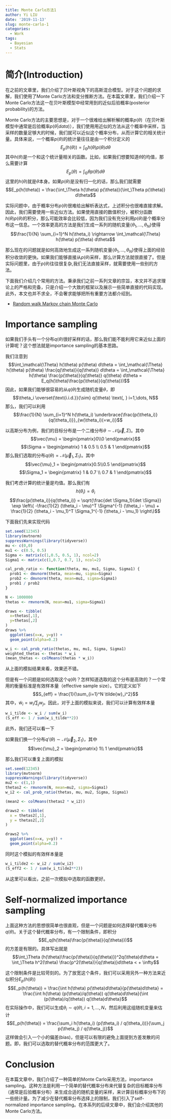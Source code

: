 ```yaml
---
title: Monte Carlo方法1
author: Yi LIU
date: '2019-11-13'
slug: monte-carlo-1
categories:
  - Work
tags:
  - Bayesian
  - Stats
---
```



# 简介(Introduction)

在之前的文章里，我们介绍了贝叶斯视角下的高斯混合模型。对于这个问题的求解，我们使用了Monte Carlo方法和变分推断方法。在本篇文章里，我们介绍一下Monte Carlo方法这一在贝叶斯模型中经常用到的近似后验概率(posterior probability)的方法。

Monte Carlo方法的主要思想是，对于一个很难给出解析解的概率$p(\theta)$（在贝叶斯模型中通常是后验概率$p(\theta|data)$），我们使用用近似的方法从这个概率中采样，当采样的数量足够大的时候，我们就可以近似这个概率分布，从而计算它的相关统计量。具体来说，一个概率$p(\theta)$的统计量往往是由一个积分定义的
$$E_p(h(\theta)) = \int_\mathcal{\Theta} h(\theta) p(\theta) d\theta$$
其中$h(\theta)$是一个和这个统计量相关的函数。比如，如果我们想要知道$\theta$的均值，那么需要计算
$$E_p(\theta) = \int_\mathcal{\Theta} \theta p(\theta) d\theta$$
这里的$h(\theta)$就是$\theta$本身。如果$p(\theta)$是没有归一化的话，那么我们就需要
$$E_p(h(\theta)) = \frac{\int_\Theta h(\theta) p(\theta)}{\int_\Theta p(\theta)} d\theta$$

实际问题中，由于概率分布$p(\theta)$很难给出解析表达式，上述积分也很难直接求解。因此，我们需要使用一些近似方法。如果使用直接的数值积分，被积分函数$h(\theta) p(\theta)$的积分，那么可能效率会比较低，因为我们没有充分利用$p(\theta)$是个概率分布这一信息。一个效率更高的方法是我们生成一系列的随机变量$\{\theta_1, \dots, \theta_N\}$使得
$$\frac{1}{N} \sum_{i=1}^N h(\theta_i) \rightarrow \int_\mathcal{\Theta} h(\theta) p(\theta) d\theta$$


那么现在的问题就是如何高效地生成这一系列随机变量$\{\theta_1, \dots, \theta_N\}$使得上面的经验积分收敛的更快。如果我们能够直接从$p(\theta)$采样，那么计算方法就很直接了。但是实际问题里，由于$p(\theta)$往往很复杂,我们无法直接采样，就需要使用一些别的方法。

下面我们介绍几个常用的方法。秉承我们之前一系列文章的宗旨，本文并不追求理论上的严格和完备，只是介绍一个大致的框架以及展示一些简单直接的代码实现。此外，本文也并不求全，不会奢求能够把所有重要方法都介绍到。

* [Random walk Markov chain Monte Carlo](/blog/monte-carlo-2)


# Importance sampling
如果我们手头有一个分布$q(\theta)$很好采样的话，那么我们能不能利用它来近似上面的计算呢？这个想法就是importance sampling的基本思路。

我们注意到
$$\int_\mathcal{\Theta} h(\theta) p(\theta) d\theta = \int_\mathcal{\Theta} h(\theta) p(\theta) \frac{q(\theta)}{q(\theta)} d\theta = \int_\mathcal{\Theta} h(\theta)  \frac{p(\theta)}{q(\theta)} q(\theta) d\theta = E_q(h(\theta)\frac{p(\theta)}{q(\theta)})$$
因此，如果我们能够很容易的从$q(\theta)$生成随机变量$\theta$，即
$$\theta_i \overset{\text{i.i.d.}}{\sim} q(\theta) \text{, } i=1,\dots, N$$
那么，我们可以利用
$$\frac{1}{N} \sum_{i=1}^N h(\theta_i) \underbrace{\frac{p(\theta_i)}{q(\theta_i)}}_{w(\theta_i)(=w_i)}$$

以高斯分布为例，我们的目标分布是一个二维分布$\theta \sim \mathcal{N} (\vec{\mu}, \Sigma)$。其中
$$\vec{\mu} = \begin{pmatrix}0\\0 \end{pmatrix}$$
$$\Sigma = \begin{pmatrix} 1 & 0.5 \\ 0.5 & 1 \end{pmatrix}$$
那么我们选取的分布$q(\theta) = \mathcal{N}(\vec{\mu}_1, \Sigma_1)$。其中
$$\vec{\mu}_1 = \begin{pmatrix}0.5\\0.5 \end{pmatrix}$$
$$\Sigma_1 = \begin{pmatrix} 1 & 0.7 \\ 0.7 & 1 \end{pmatrix}$$

我们考虑计算的统计量是均值。那么我们有
$$h(\theta_i) = \theta_i$$
$$\frac{p(\theta_i)}{q(\theta_i)} = \sqrt{\frac{det \Sigma_1}{det \Sigma}} \exp \left\{ -\frac{1}{2} (\theta_i - \mu)^T \Sigma^{-1} (\theta_i - \mu) + \frac{1}{2} (\theta_i - \mu_1)^T \Sigma_1^{-1} (\theta_i - \mu_1) \right\}$$

下面我们先来实现代码
```r
set.seed(12345)
library(mvtnorm)
suppressWarnings(library(tidyverse))
mu <- c(0,0)
mu1 <- c(0.5, 0.5)
Sigma <- matrix(c(1,0.5, 0.5, 1), ncol=2)
Sigma1 <- matrix(c(1,0.7, 0.7, 1), ncol=2)

cal_prob_ratio <- function(theta, mu, mu1, Sigma, Sigma1) {
  prob1 <- dmvnorm(theta, mean=mu, sigma=Sigma)
  prob2 <- dmvnorm(theta, mean=mu1, sigma=Sigma1)
  prob1 / prob2
}

N <- 1000000
thetas <- rmvnorm(N, mean=mu1, sigma=Sigma1)

draws <- tibble(
  x=thetas[,1],
  y=thetas[,2]
)
draws %>% 
  ggplot(aes(x=x, y=y)) +
  geom_point(alpha=0.2)

w_i <- cal_prob_ratio(thetas, mu, mu1, Sigma, Sigma1)
weighted_thetas <- thetas * w_i
(mean_thetas <- colMeans(thetas * w_i))
```
从上面的模拟结果来看，效果还不错。

但是有一个问题是如何选取这个$q(\theta)$？怎样知道选取的这个分布是高效的？一个常用的衡量标准是有效样本量（effective sample size）。它的定义如下
$$S_{eff} = \frac{1}{\sum_{i=1}^N \tilde{w}_i^2}$$
其中，$\tilde{w}_i = w_i / \sum_j w_j$。因此，对于上面的模拟来说，我们可以计算有效样本量
```r
w_i_tilde <- w_i / sum(w_i)
(S_eff <- 1 / sum(w_i_tilde**2))
```
此外，我们还可以看一下

如果我们换一个分布$q'(\theta) \sim \mathcal{N}(\vec{\mu}_2, \Sigma_1)$，其中
$$\vec{\mu}_2 = \begin{pmatrix} 1\\ 1 \end{pmatrix}$$

那么我们可以重复上面的模拟
```r
set.seed(12345)
library(mvtnorm)
suppressWarnings(library(tidyverse))
mu2 <- c(1,1)
thetas2 <- rmvnorm(N, mean=mu2, sigma=Sigma1)
w_i2 <- cal_prob_ratio(thetas, mu, mu2, Sigma, Sigma1)

(mean2 <- colMeans(thetas2 * w_i2))

draws2 <- tibble(
  x = thetas2[,1],
  y = thetas2[,2]
)

draws2 %>% 
  ggplot(aes(x=x, y=y)) +
  geom_point(alpha=0.2)
```
同时这个模拟的有效样本量是
```r
w_i_tilde2 <- w_i2 / sum(w_i2)
(S_eff2 <- 1 / sum(w_i_tilde2**2))
```

从这里可以看出，之前一次模拟中选取的函数更好。

# Self-normalized importance sampling
上面这种方法的思想很简单也很直观，但是一个问题是如何选择替代概率分布$q(\theta)$。关于这个替代概率分布，有一个限制条件，即积分
$$E_q(h(\theta)\frac{p(\theta)}{q(\theta)})$$
的方差是有限的。具体写出就是
$$\int_\Theta (h(\theta)\frac{p(\theta)}{q(\theta)})^2q(\theta)d\theta = \int_\Theta h^2(\theta) \frac{p^2(\theta)}{q(\theta)}d\theta < + \infty$$

这个限制条件是比较苛刻的。为了放宽这个条件，我们可以采用另外一种方法来近似积分$E_p(h(\theta))$
$$E_p(h(\theta)) = \frac{\int h(\theta) p(\theta)d\theta}{p(\theta)d\theta} = \frac{\int h(\theta) (p(\theta)/q(\theta)) q(\theta)d\theta}{\int (p(\theta)/q(\theta)) q(\theta)d\theta}$$
在实际操作中，我们可以生成$\theta_i \sim q(\theta),i=1,\dots, N$，然后利用这组随机变量来估计
$$E_p(h(\theta)) = \frac{\sum_i h(\theta_i) (p(\theta_i) / q(\theta_i))}{\sum_j p(\theta_j) / q(\theta_j)}$$
这样做会引入一个小的偏差(bias)，但是可以有限的避免上面提到方差发散的问题。即，我们可以选取的替代概率分布的范围更大了。

# Conclusion
在本篇文章中，我们介绍了一种简单的Monte Carlo采用方法，importance sampling。这种方法是利用一个简单的替代概率分布来代替复杂的目标概率分布（通常是后验概率分布）来生成合适的随机变量的采样，来计算目标概率分布下的一些统计量。为了减少在替代概率分布选择上的限制，我们引入了self-normalized importance sampling。在本系列的后续文章中，我们会介绍其他的Monte Carlo方法。